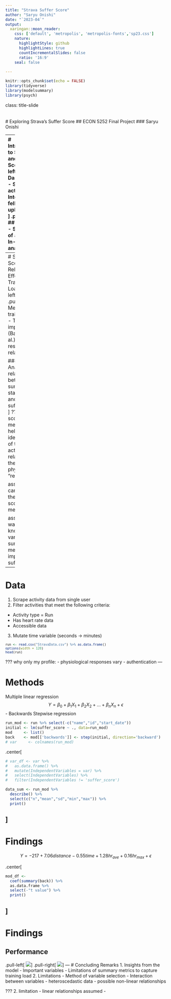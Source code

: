 ```yaml
---
title: "Strava Suffer Score"
author: "Saryu Onishi"
date: "`2023-04`"
output:
  xaringan::moon_reader:
    css: ['default', 'metropolis', 'metropolis-fonts','sp23.css']
    nature:
      highlightStyle: github
      highlightLines: true
      countIncrementalSlides: false
      ratio: '16:9'
    seal: false
    
---
```


```r
knitr::opts_chunk$set(echo = FALSE)
library(tidyverse)
library(modelsummary)
library(psych)
```
class: title-slide   
<br><br>
# Exploring Strava's Suffer Score
## ECON 5252 Final Project
### Saryu Onishi 

---
# Introduction to Strava and Suffer Score
.pull-left[
## Dashboard
- Share activities
- Interact with fellow uploaders
![](images/StravaDashboard.png)
]
.pull-right[
## Analysis
- Summary of activity
- In-depth analysis
![](images/Stravasample.png)
]

???
indepth analysis:
- pace analysis
- hr analysis
- relative effort
---
# Suffer Score / Relative Effort / Training Load
.pull-left[
<!--.center[<img src="StravaRE.png" alt="Image" width="70%" height="70%">]-->
![](images/StravaRE.png)
]
.pull-right[
Measure of training load
- Training impulse (Banister et al.)
Dose response relationship

### Goal: 
- Analyze the relationship between summary statistics and the suffer score
]
???
suffer score:
- measure that helps get an idea "dose" of the activity, in relation to the physiological "response"

assume we care about the "suffer score" metric. 

assume we want to know how various summary metrics impact suffer score

---

# Data
1. Scrape activity data from single user
2. Filter activities that meet the following criteria:
 - Activity type = Run
 - Has heart rate data
 - Accessible data
3. Mutate time variable (seconds -> minutes)
 
<small>
```r
run <- read.csv("StravaData.csv") %>% as.data.frame() 
options(width = 120)
head(run)
```
</small>
???
why only my profile:
- physiological responses vary
- authentication
---

# Methods
Multiple linear regression
$$Y = \beta_0 + \beta_1 X_1 + \beta_2 X_2 + ... + \beta_n X_n + \epsilon$$
- Backwards Stepwise regression

```r
run_mod <- run %>% select(-c("name","id","start_date"))
initial <- lm(suffer_score ~ ., data=run_mod)
mod     <- list()
back    <- mod[['backwards']] <- step(initial, direction='backward')
# var     <- colnames(run_mod)
```
.center[
```r
# var_df <- var %>% 
#   as.data.frame() %>% 
#   mutate(IndependentVariables = var) %>% 
#   select(IndependentVariables) %>% 
#   filter(IndependentVariables != 'suffer_score')

data_sum <- run_mod %>% 
  describe() %>% 
  select(c("n","mean","sd","min","max")) %>% 
  print()
```
]
---
# Findings

$$Y = -217 + 7.06distance -0.55time + 1.28hr_{ave} + 0.16hr_{max} + \epsilon$$

.center[
```r
mod_df <- 
  coef(summary(back)) %>% 
  as.data.frame %>% 
  select(-"t value") %>% 
  print()

```
]
---
# Findings
## Performance
<!--.center[<img src="pred_actual.png" style="width: 20%"/>]-->
.pull-left[
![](images/pred_actual.png)
]
.pull-right[
![](images/resid_fit.png)
]
---
# Concluding Remarks
1. Insights from the model
 - Important variables
 - Limitations of summary metrics to capture training load
2. Limitations
 - Method of variable selection
 - Interaction between variables
 - heteroscedastic data
 - possible non-linear relationships

???
2. limitation
  - linear relationships assumed
  - 
 
 
